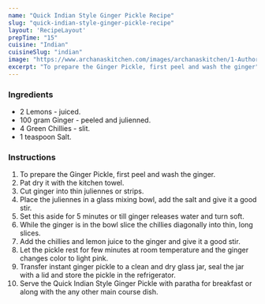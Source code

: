 ---
name: "Quick Indian Style Ginger Pickle Recipe"
slug: "quick-indian-style-ginger-pickle-recipe"
layout: 'RecipeLayout'
prepTime: "15"
cuisine: "Indian"
cuisineSlug: "indian"
image: "https://www.archanaskitchen.com/images/archanaskitchen/1-Author/Praerna_Kartha/Instant_Ginger_Pickle.jpg"
excerpt: "To prepare the Ginger Pickle, first peel and wash the ginger"
---

### Ingredients

- 2 Lemons - juiced.
- 100 gram Ginger - peeled and julienned.
- 4 Green Chillies - slit.
- 1 teaspoon Salt.

### Instructions

1. To prepare the Ginger Pickle, first peel and wash the ginger.
1. Pat dry it with the kitchen towel.
1. Cut ginger into thin juliennes or strips.
1. Place the juliennes in a glass mixing bowl, add the salt and give it a good stir.
1. Set this aside for 5 minutes or till ginger releases water and turn soft.
1. While the ginger is in the bowl slice the chillies diagonally into thin, long slices.
1. Add the chillies and lemon juice to the ginger and give it a good stir.
1. Let the pickle rest for few minutes at room temperature and the ginger changes color to light pink.
1. Transfer instant ginger pickle to a clean and dry glass jar, seal the jar with a lid and store the pickle in the refrigerator.
1. Serve the Quick Indian Style Ginger Pickle with paratha for breakfast or along with the any other main course dish.
